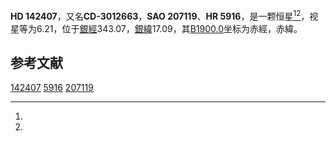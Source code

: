 {{Starbox begin
| name = HD 142407
}}
{{Starbox observe
| epoch = [[J2000.0|J2000.0]]
| constell = {{星座名待查}}<ref name=SIMBAD>{{cite web
 | url=http://simbad.u-strasbg.fr/simbad/sim-id?Ident=HR+5916
 | title =Pulsating variable Star
 | publisher=Centre de Données astronomiques de Strasbourg
 | work=SIMBAD
 | accessdate=2012-07-13}}</ref><ref name=DATA>{{cite web
 | url=http://vizier.u-strasbg.fr/viz-bin/VizieR-5?-out.add=.&-source=5050&-corr=PK=HR&-out.max=9999&HR=5916
 | title=VizieR Detailed Page
 | accessdate=2012-07-13
 | archive-date=2016-03-05
 | archive-url=https://web.archive.org/web/20160305012110/http://vizier.u-strasbg.fr/viz-bin/VizieR-5?-out.add=.&-source=5050&-corr=PK=HR&-out.max=9999&HR=5916
 | dead-url=no
 }}</ref>
| 星官 = 
| ra = {{RA|15|55|30.4}}<ref name=SIMBAD /><ref name=DATA />
| dec = {{DEC|-31|5|1}}<ref name=SIMBAD /><ref name=DATA />
| appmag_v = 6.21<ref name=SIMBAD /><ref name=DATA />
}}
{{Starbox character
| class = K4III<ref name=SIMBAD /><ref name=DATA />
| b-v = 1.37<ref name=SIMBAD /><ref name=DATA />
| u-b = <ref name=SIMBAD /><ref name=DATA />
| r-i = <ref name=SIMBAD /><ref name=DATA />
| variable = 
}}
{{Starbox astrometry
| radial_v = 
| prop_mo_ra = 44
| parallax = 
| p_error = 
}}
{{Starbox catalog
| names =CD-3012663，[[SAO星表|SAO]] 207119，[[HD星表|HD]] 142407，[[HR星表|HR]] 5916}}
{{Starbox reference |Simbad=HR+5916}}
{{Starbox end}}

'''HD 142407'''，又名'''CD-3012663'''，'''SAO 207119'''、'''HR 5916'''，是一颗恒星<ref name=SIMBAD /><ref name=DATA />，视星等为6.21，位于[[銀道座標系|銀經]]343.07，[[銀道座標系|銀緯]]17.09，其[[B1900.0|B1900.0]]坐标为赤經{{RA|15|49|14.9}}，赤緯{{DEC|-30|17.09|24}}。

== 参考文献 ==
{{reflist}}

{{star-stub}}

[[Category:HD和HDE天體|142407]]
[[Category:HR天體|5916]]
[[Category:SAO天體|207119]]